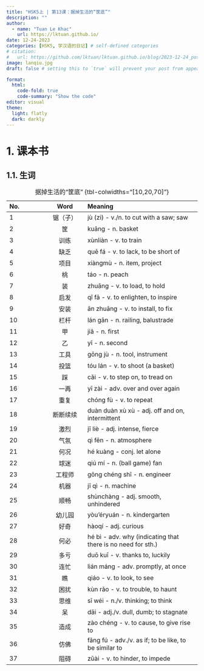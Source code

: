 ```yaml
---
title: "HSK5上 | 第13课：据掉生活的“筐底”"
description: ""
author:
  - name: "Tuan Le Khac"
    url: https://lktuan.github.io/
date: 12-24-2023
categories: [HSK5, 学汉语的日记] # self-defined categories
# citation: 
#   url: https://github.com/lktuan/lktuan.github.io/blog/2023-12-24_post/
image: lanqiu.jpg
draft: false # setting this to `true` will prevent your post from appearing on your listing page until you're ready!

format: 
  html: 
    code-fold: true
    code-summary: "Show the code"
editor: visual
theme:
  light: flatly
  dark: darkly
---
```


# 1. 课本书

## 1.1. 生词

| No. |   Word   | Meaning                                                        |
|:--------------|:-------------:|:------------------------------------------|
|1|锯（子）|jù (zi) - v./n. to cut with a saw; saw|
|2|筐|kuāng - n. basket|
|3|训练|xùnliàn - v. to train|
|4|缺乏|quē fá - v. to lack, to be short of|
|5|项目|xiàngmù - n. item, project|
|6|桃|táo - n. peach|
|7|装|zhuāng - v. to load, to hold|
|8|启发|qǐ fā - v. to enlighten, to inspire|
|9|安装|ān zhuāng - v. to install, to fix|
|10|栏杆|lán gān - n. railing, balustrade|
|11|甲|jiǎ - n. first|
|12|乙|yǐ - n. second|
|13|工具|gōng jù - n. tool, instrument|
|14|投篮|tóu lán - v. to shoot (a basket)|
|15|踩|cǎi - v. to step on, to tread on|
|16|一再|yī zài - adv. over and over again|
|17|重复|chóng fù - v. to repeat|
|18|断断续续|duàn duàn xù xù - adj. off and on, intermittent|
|19|激烈|jī liè - adj. intense, fierce|
|20|气氛|qì fēn - n. atmosphere|
|21|何况|hé kuàng - conj. let alone|
|22|球迷|qiú mí - n. (ball game) fan|
|23|工程师|gōng chéng shī - n. engineer|
|24|机器|jī qì - n. machine|
|25|顺畅|shùnchàng - adj. smooth, unhindered|
|26|幼儿园|yòu'éryuán - n. kindergarten|
|27|好奇|hàoqí - adj. curious|
|28|何必|hé bì - adv. why (indicating that there is no need for sth.)|
|29|多亏|duō kuī - v. thanks to, luckily|
|30|连忙|lián máng - adv. promptly, at once|
|31|瞧|qiáo - v. to look, to see|
|32|困扰|kùn rǎo - v. to trouble, to haunt|
|33|思维|sī wéi - n./v. thinking; to think|
|34|呆|dāi - adj./v. dull, dumb; to stagnate|
|35|造成|zào chéng - v. to cause, to give rise to|
|36|仿佛|fǎng fú - adv./v. as if; to be like, to be similar to|
|37|阻碍|zǔài - v. to hinder, to impede|


: 据掉生活的“筐底” {tbl-colwidths="\[10,20,70\]"}